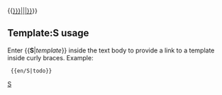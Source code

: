 <includeonly>{{[[:Template:en/{{{1}}}{{en/!}}{{{1}}}{{#IF/{{{2|}}}|&#124;{{{2}}}|}}]]}}</includeonly><noinclude>

==Template:S usage==
Enter <nowiki>{{</nowiki>'''S'''|''template''}} inside the text body to provide a link to a template inside curly braces. Example:

<pre> {{en/S|todo}}</pre>

{{en/S|Template name|Parameter}}

[[Category:en/Link Templates|S]]</noinclude>